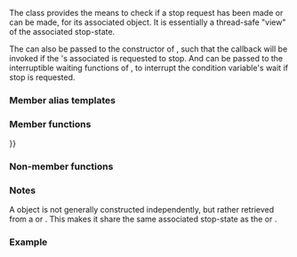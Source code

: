 {{cpp/title|stop_token}}
{{cpp/thread/stop_token/navbar}}
{{ddcl|header=stop_token|since=c++20|
class stop_token;
}}

The {{tt|stop_token}} class provides the means to check if a stop request has been made or can be made, for its associated {{ltt|cpp/thread/stop_source|std::stop_source}} object. It is essentially a thread-safe "view" of the associated stop-state.

The {{tt|stop_token}} can also be passed to the constructor of {{ltt|cpp/thread/stop_callback|std::stop_callback}}, such that the callback will be invoked if the {{tt|stop_token}}'s associated {{lc|std::stop_source}} is requested to stop. And {{tt|stop_token}} can be passed to the interruptible waiting functions of {{lc|std::condition_variable_any}}, to interrupt the condition variable's wait if stop is requested.

===Member alias templates===
{{dsc begin}}
{{dsc hitem|Type|Definition}}
{{dsc|{{c/core|callback_type&lt;Callback&gt;}} {{mark since c++26}}|{{c/core|std::stop_callback&lt;Callback&gt;}}}}
{{dsc end}}

===Member functions===
{{dsc begin}}
{{dsc inc|cpp/thread/stop_token/dsc constructor}}
{{dsc inc|cpp/thread/stop_token/dsc destructor}}
{{dsc inc|cpp/thread/stop_token/dsc operator{{=}}}}

{{dsc h2|Modifiers}}
{{dsc inc|cpp/thread/stop_token/dsc swap}}

{{dsc h2|Observers}}
{{dsc inc|cpp/thread/stop_token/dsc stop_requested}}
{{dsc inc|cpp/thread/stop_token/dsc stop_possible}}
{{dsc end}}

===Non-member functions===
{{dsc begin}}
{{dsc inc|cpp/thread/stop_token/dsc operator_cmp}}
{{dsc inc|cpp/thread/stop_token/dsc swap2}}
{{dsc end}}

===Notes===
A {{tt|stop_token}} object is not generally constructed independently, but rather retrieved from a {{lc|std::jthread}} or {{lc|std::stop_source}}. This makes it share the same associated stop-state as the {{lc|std::jthread}} or {{lc|std::stop_source}}.

{{feature test macro|__cpp_lib_jthread|std=C++20|value=201911L|[[#Top|Stop token]] and {{rlp|jthread|joining thread}}}}

===Example===
{{example
|code=
#include &lt;iostream&gt;
#include &lt;thread&gt;

using namespace std::literals::chrono_literals;

void f(std::stop_token stop_token, int value)
{
    while (!stop_token.stop_requested())
    {
        std::cout &lt;&lt; value++ &lt;&lt; ' ' &lt;&lt; std::flush;
        std::this_thread::sleep_for(200ms);
    }
    std::cout &lt;&lt; std::endl;
}

int main()
{
    std::jthread thread(f, 5); // prints 5 6 7 8... for approximately 3 seconds
    std::this_thread::sleep_for(3s);
    // The destructor of jthread calls request_stop() and join().
}
|p=true
|output=
5 6 7 8 9 10 11 12 13 14 15 16 17 18 19
}}

{{langlinks|es|ja|zh}}